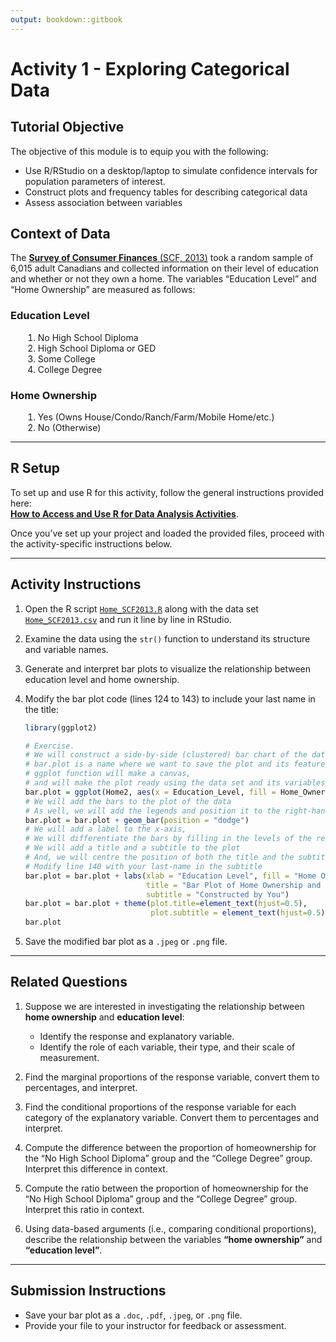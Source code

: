```yaml
---
output: bookdown::gitbook
---
```

# Activity 1 - Exploring Categorical Data

## Tutorial Objective

The objective of this module is to equip you with the following:

- Use R/RStudio on a desktop/laptop to simulate confidence intervals for population parameters of interest.
- Construct plots and frequency tables for describing categorical data
- Assess association between variables

## Context of Data

The [**Survey of Consumer Finances** (SCF, 2013)](https://www23.statcan.gc.ca/imdb/p2SV.pl?Function=getSurvey&SDDS=3502) took a random sample of 6,015 adult Canadians and collected information on their level of education and whether or not they own a home. The variables "Education Level" and "Home Ownership" are measured as follows:

### Education Level
<ol style="margin-left: 20px;">
  <li>No High School Diploma</li>
  <li>High School Diploma or GED</li>
  <li>Some College</li>
  <li>College Degree</li>
</ol>

### Home Ownership
<ol style="margin-left: 20px;">
  <li>Yes (Owns House/Condo/Ranch/Farm/Mobile Home/etc.)</li>
  <li>No (Otherwise)</li>
</ol>

---

## R Setup

To set up and use R for this activity, follow the general instructions provided here:  
[**How to Access and Use R for Data Analysis Activities**](#how-to-set-up-r-for-data-analysis-activities).

Once you’ve set up your project and loaded the provided files, proceed with the activity-specific instructions below.

---

## Activity Instructions

1. Open the R script [`Home_SCF2013.R`](https://raw.githubusercontent.com/aslemand/Data-Analysis-Activities/main/data/Activity_1/Home_SCF2013.R) along with the data set [`Home_SCF2013.csv`](https://raw.githubusercontent.com/aslemand/Data-Analysis-Activities/main/data/Activity_1/Home_SCF2013.csv)  and run it line by line in RStudio.
2. Examine the data using the `str()` function to understand its structure and variable names.
3. Generate and interpret bar plots to visualize the relationship between education level and home ownership.
4. Modify the bar plot code (lines 124 to 143) to include your last name in the title:
   ```r
   library(ggplot2)
   
   # Exercise.
   # We will construct a side-by-side (clustered) bar chart of the data
   # bar.plot is a name where we want to save the plot and its features
   # ggplot function will make a canvas, 
   # and will make the plot ready using the data set and its variables of interest
   bar.plot = ggplot(Home2, aes(x = Education_Level, fill = Home_Ownership))
   # We will add the bars to the plot of the data
   # As well, we will add the legends and position it to the right-hand side
   bar.plot = bar.plot + geom_bar(position = "dodge")
   # We will add a label to the x-axis, 
   # We will differentiate the bars by filling in the levels of the response variable
   # We will add a title and a subtitle to the plot
   # And, we will centre the position of both the title and the subtitle
   # Modify line 140 with your last-name in the subtitle
   bar.plot = bar.plot + labs(xlab = "Education Level", fill = "Home Ownership",
                              title = "Bar Plot of Home Ownership and Education Level", 
                              subtitle = "Constructed by You")
   bar.plot = bar.plot + theme(plot.title=element_text(hjust=0.5), 
                               plot.subtitle = element_text(hjust=0.5))
   bar.plot
 
   ```
5. Save the modified bar plot as a `.jpeg` or `.png` file.
 
---

## Related Questions

1. Suppose we are interested in investigating the relationship between **home ownership** and **education level**:
   - Identify the response and explanatory variable.
   - Identify the role of each variable, their type, and their scale of measurement.

2. Find the marginal proportions of the response variable, convert them to percentages, and interpret.

3. Find the conditional proportions of the response variable for each category of the explanatory variable. Convert them to percentages and interpret.

4. Compute the difference between the proportion of homeownership for the "No High School Diploma" group and the "College Degree" group. Interpret this difference in context.

5. Compute the ratio between the proportion of homeownership for the "No High School Diploma" group and the "College Degree" group. Interpret this ratio in context.

6. Using data-based arguments (i.e., comparing conditional proportions), describe the relationship between the variables **"home ownership"** and **"education level"**.

---

## Submission Instructions

- Save your bar plot as a `.doc`, `.pdf`, `.jpeg`, or `.png` file.
- Provide your file to your instructor for feedback or assessment. 
